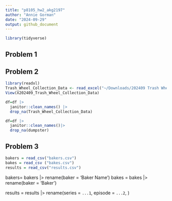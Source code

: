 ```yaml
---
title: "p8105_hw2_akg2197"
author: "Annie Gorman"
date: "2024-09-29"
output: github_document
---
```

```r
library(tidyverse)
```

## Problem 1

## Problem 2

```r
library(readxl)
Trash_Wheel_Collection_Data <- read_excel("~/Downloads/202409 Trash Wheel Collection Data.xlsx", sheet = 1, range = "A2:N653")
View(X202409_Trash_Wheel_Collection_Data)

df=df |>
  janitor::clean_names() |>
  drop_na(Trash_Wheel_Collection_Data)

df=df |>
  janitor::clean_names()|>
  drop_na(dumpster)
```
## Problem 3 
```r
bakers = read_csv("bakers.csv")
bakes = read_csv ("bakes.csv")
results = read_csv("results.csv")
```
bakers=
  bakers |> rename(baker = 'Baker Name')
bakes = 
  bakes |> rename(baker = 'Baker')

results = results |>
  rename(series = `...1`, episode = `...2`, )


